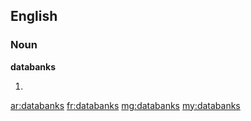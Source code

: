 ==English==

===Noun===
'''databanks'''

# {{plural of|databank}}

[[ar:databanks]]
[[fr:databanks]]
[[mg:databanks]]
[[my:databanks]]